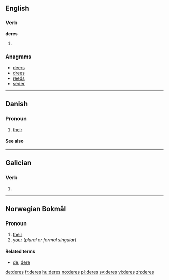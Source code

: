{{also|Deres}}
==English==

===Verb===
'''deres'''

# {{third-person singular of|[[dere]]}}

===Anagrams===
* [[deers#English|deers]] 
* [[drees#English|drees]]
* [[reeds#English|reeds]]
* [[seder#English|seder]]

----

==Danish==

===Pronoun===
{{infl|da|pronoun|nominative|de|objective|dem}}

# [[their]] {{gloss|3rd person plural, possessive}}

====See also====
{{Danish personal pronouns}}

----

==Galician==

===Verb===
{{gl-verb-form}}

# {{conjugation of|[[dar#Galician|dar]]||2|s|fut|sub}}

----
==Norwegian Bokmål==

===Pronoun===
{{infl|no|pronoun}}

# [[their]]
# [[your]] (''plural or formal singular'')

====Related terms====
* [[de]], [[dere]]

[[de:deres]]
[[fr:deres]]
[[hu:deres]]
[[no:deres]]
[[pl:deres]]
[[sv:deres]]
[[vi:deres]]
[[zh:deres]]